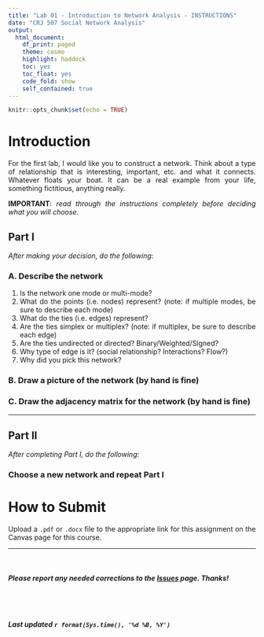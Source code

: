 ```yaml
---
title: "Lab 01 - Introduction to Network Analysis - INSTRUCTIONS"
date: "CRJ 507 Social Network Analysis"
output: 
  html_document:
    df_print: paged
    theme: cosmo
    highlight: haddock
    toc: yes
    toc_float: yes
    code_fold: show
    self_contained: true
---
```


<style>
body {
text-align: justify}
</style>

```r
knitr::opts_chunk$set(echo = TRUE)
```

# Introduction

For the first lab, I would like you to construct a network. Think about a type of relationship that is interesting, important, etc. and what it connects. Whatever floats your boat. It can be a real example from your life, something fictitious, anything really. 

**IMPORTANT**: *read through the instructions completely before deciding what you will choose*.

## Part I

*After making your decision, do the following*:

### A. Describe the network 

  1. Is the network one mode or multi-mode?
  2. What do the points (i.e. nodes) represent? (note: if multiple modes, be sure to describe each mode)
  3. What do the ties (i.e. edges) represent?
  4. Are the ties simplex or multiplex? (note: if multiplex, be sure to describe each edge)
  5. Are the ties undirected or directed? Binary/Weighted/Signed?
  6. Why type of edge is it? (social relationship? Interactions? Flow?)
  7. Why did you pick this network?
    
### B. Draw a picture of the network (by hand is fine)
  
### C. Draw the adjacency matrix for the network (by hand is fine)

____  

## Part II

*After completing Part I, do the following*:

### Choose a new network and repeat Part I


# How to Submit

Upload a `.pdf` or `.docx` file to the appropriate link for this assignment on the Canvas page for this course.

____

<br>

##### ***Please*** report any needed corrections to the [Issues](https://github.com/Watts-College/crj-507-template/issues) page. Thanks!

<br>
<br>

###### ***Last updated `r format(Sys.time(), '%d %B, %Y')`***